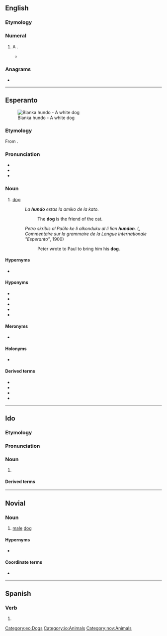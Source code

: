 ==English==

===Etymology===
{{af|en|hundred|-o}}

===Numeral===
{{head|en|numeral}}

# {{lb|en|informal}} A {{l|en|hundred}}.
#* {{quote-book|lang=en|year=2013|title=The Classic: ’69 Chevy Camaro|author=Eric Stevens|location=Minneapolis|publisher=Darby Creek Publishing|isbn=9781467712477|page={{gbooks|i1ZXBAAAQBAJ|51|hundo}}|passage=“Can you hit a '''hundo'''?” Dad said, grinning. ¶ “I don't know,” Eddie said. “Seems like a bad idea.”}}

===Anagrams===
* {{anagrams|en|a=dhnou|Duhon|Hudon|hound|no duh}}

----

==Esperanto==
{{wikipedia|lang=eo}}
[[File:2008-07-11 White German Shepherd pup chilling at the Coker Arboretum.jpg|thumb|Blanka hundo - A white dog]]

===Etymology===
From {{etyl|de|eo}} {{m|de|Hund}}.

===Pronunciation===
* {{IPA|lang=eo|/ˈhundo/}}
* {{audio|Eo-hundo.ogg|Audio|lang=eo}}
* {{hyphenation|hun|do|lang=eo}}

===Noun===
{{eo-head}}

# [[dog]]
#: ''La '''hundo''' estas la amiko de la kato''.
#:: The '''dog''' is the friend of the cat.
#: ''Petro skribis al Paŭlo ke li alkonduku al li lian '''hundon'''.'' ({{w|lang=fr|Louis de Beaufront}}, ''Commentaire sur la grammaire de la Langue Internationale "Esperanto"'', 1900)
#:: Peter wrote to Paul to bring him his '''dog'''.

====Hypernyms====
* {{l|eo|kaniso|gloss=member of the Canis genus}}

====Hyponyms====
* {{l|eo|ĉenhundo|gloss=[[guard]] dog}}
* {{l|eo|hundaĉo|gloss=an ugly dog, a [[cur]]}}
* {{l|eo|hundido|gloss=a [[puppy]]}}
* {{l|eo|hundino|gloss=a female dog, a [[bitch]]}}
* {{l|eo|virhundo|gloss=a male dog}}

====Meronyms====
* {{l|eo|hundaĵo|gloss=dog [[meat]]}}

====Holonyms====
* {{l|eo|hundaro|gloss=a [[pack]] of dogs}}

====Derived terms====
* {{l|eo|hunda|gloss=[[canine]]}}
* {{l|eo|hundejo|gloss=a [[kennel]]}}
* {{l|eo|hundosledo|gloss=a [[dogsled]]}}
* {{l|eo|hundujo|gloss=a [[doghouse]]}}

{{eo GCSE|3}}
{{eo BRO|4}}
{{Universala Vortaro}}

[[Category:eo:Dogs]]

----

==Ido==

===Etymology===
{{io-bor|eo=hundo|hound||Hund}}

===Pronunciation===
{{io-IPA}}

===Noun===
{{io-head}}

# {{l|en|dog}} {{qualifier|male or female}}

====Derived terms====
{{der3|io
| {{l|io|hundulo||male dog}}
| {{l|io|hundino||female dog, bitch}}
| {{l|io|hundala||canine, doggish}}
| {{l|io|hundyuno||young dog, pup, puppy}}
| {{l|io|hundo-herbo||dog grass, couch grass}}
| {{l|io|hundligilo||dog leash}}
| {{l|io|marhundo||seal}}
| {{l|io|chaso-hundo||hunting dog, hound}}
| {{l|io|gardo-hund||watch dog}}
| {{l|io|hundacho||cur}}
| {{l|io|mutono-gardo-hundo||shepherd dog}}
| {{l|io|pastoro-hundo||shepherd dog}}
| {{l|io|volfo-hund||wolf dog}}
| {{l|io|hundatra||doggish}}
| {{l|io|hundo-kombato||dog fight}}
| {{l|io|hundeyo||dog house, kennel}}
| {{l|io|hundo-stablo||dog house}}
| {{l|io|hundeto||doggy}}
| {{l|io|hundo-dometo||kennel}}
| {{l|io|dorloto-hundeto||lapdog}}
| {{l|io|hundaro||pack of dogs}}
| {{l|io|foxo-hund||dog fox}}
| {{l|io|leporo-hundo||harrier}}
}}

[[Category:io:Animals]]

----

==Novial==

===Noun===
{{nov-noun}}

# [[male]] [[dog]]

====Hypernyms====
* {{l|nov|hunde|gloss=dog}}

====Coordinate terms====
* {{l|nov|hunda|gloss=female dog, [[bitch]]}}

[[Category:nov:Animals]]

----

==Spanish==

===Verb===
{{head|es|verb form}}

# {{es-verb form of|ending=ir|mood=indicative|tense=present|pers=1|number=singular|hundir}}